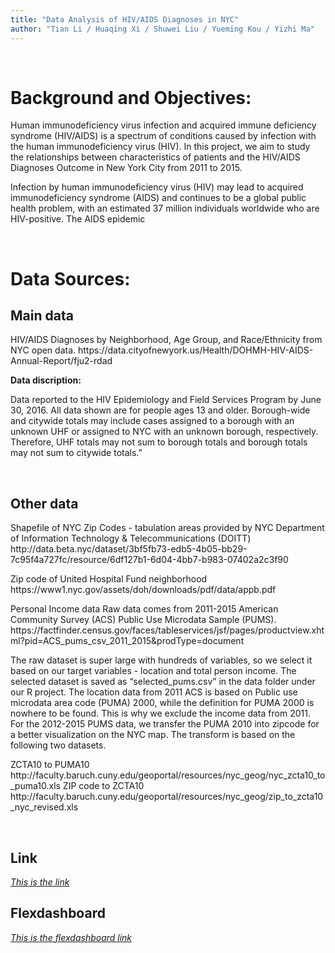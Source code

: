 ```yaml
---
title: "Data Analysis of HIV/AIDS Diagnoses in NYC"
author: "Tian Li / Huaqing Xi / Shuwei Liu / Yueming Kou / Yizhi Ma"
---
```

&nbsp;

# Background and Objectives:
Human immunodeficiency virus infection and acquired immune deficiency syndrome (HIV/AIDS) is a spectrum of conditions caused by infection with the human immunodeficiency virus (HIV).
In this project, we aim to study the relationships between characteristics of patients and the HIV/AIDS Diagnoses Outcome in New York City from 2011 to 2015.

Infection by human immunodeficiency virus (HIV) may lead to acquired immunodeficiency syndrome (AIDS) and continues to be a global public health problem, with an estimated 37 million individuals worldwide who are HIV-positive. The AIDS epidemic 

&nbsp;

# Data Sources:

## Main data

HIV/AIDS Diagnoses by Neighborhood, Age Group, and Race/Ethnicity from NYC open data.
https://data.cityofnewyork.us/Health/DOHMH-HIV-AIDS-Annual-Report/fju2-rdad

**Data discription:**

Data reported to the HIV Epidemiology and Field Services Program by June 30, 2016. All data shown are for people ages 13 and older. Borough-wide and citywide totals may include cases assigned to a borough with an unknown UHF or assigned to NYC with an unknown borough, respectively. Therefore, UHF totals may not sum to borough totals and borough totals may not sum to citywide totals."

&nbsp;

## Other data

Shapefile of NYC Zip Codes - tabulation areas provided by NYC Department of Information Technology & Telecommunications (DOITT)
http://data.beta.nyc/dataset/3bf5fb73-edb5-4b05-bb29-7c95f4a727fc/resource/6df127b1-6d04-4bb7-b983-07402a2c3f90

Zip code of United Hospital Fund neighborhood
https://www1.nyc.gov/assets/doh/downloads/pdf/data/appb.pdf

Personal Income data
Raw data comes from 2011-2015 American Community Survey (ACS) Public Use Microdata Sample (PUMS). 
https://factfinder.census.gov/faces/tableservices/jsf/pages/productview.xhtml?pid=ACS_pums_csv_2011_2015&prodType=document

The raw dataset is super large with hundreds of variables, so we select it based on our target variables - location and total person income. The selected dataset is saved as “selected_pums.csv” in the data folder under our R project.
The location data from 2011 ACS is based on Public use microdata area code (PUMA) 2000, while the definition for PUMA 2000 is nowhere to be found. This is why we exclude the income data from 2011.
For the 2012-2015 PUMS data, we transfer the PUMA 2010 into zipcode for a better visualization on the NYC map. The transform is based on the following two datasets.

ZCTA10 to PUMA10
http://faculty.baruch.cuny.edu/geoportal/resources/nyc_geog/nyc_zcta10_to_puma10.xls
ZIP code to ZCTA10 
http://faculty.baruch.cuny.edu/geoportal/resources/nyc_geog/zip_to_zcta10_nyc_revised.xls

&nbsp;

## Link

*[This is the link](www.baidu.com)*


## Flexdashboard

*[This is the flexdashboard link](geo_plotly.html) *

